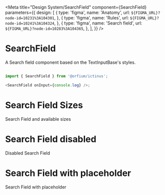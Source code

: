 
<Meta
  title="Design System/SearchField"
  component={SearchField}
  parameters={{
    design: [
      {
        type: 'figma',
        name: 'Anatomy',
        url: `${FIGMA_URL}?node-id=10231%3A104301`,
      },
      {
        type: 'figma',
        name: 'Rules',
        url: `${FIGMA_URL}?node-id=10241%3A104324`,
      },
      {
        type: 'figma',
        name: 'Search field',
        url: `${FIGMA_URL}?node-id=10283%3A104365`,
      },
    ],
  }}
/>

# SearchField

A Search field component based on the TextInputBase's styles.

##

```js
import { SearchField } from '@orfium/ictinus';

<SearchField onInput={console.log} />;
```

##

<Props of={SearchField} />

# Search Field Sizes

Search Field and available sizes

<Preview>
  <Story name="Search Field sizes">
    <SearchFieldShowcase />
  </Story>
</Preview>

# Search Field disabled

Disabled Search Field

<Preview>
  <Story name="Search Field disabled">
    <SearchFieldShowcase isDisabled />
  </Story>
</Preview>

# Search Field with placeholder

Search Field with placeholder

<Preview>
  <Story name="Search Field with placeholder">
    <SearchFieldShowcase placeholder={'Placeholder'} />
  </Story>
</Preview>

